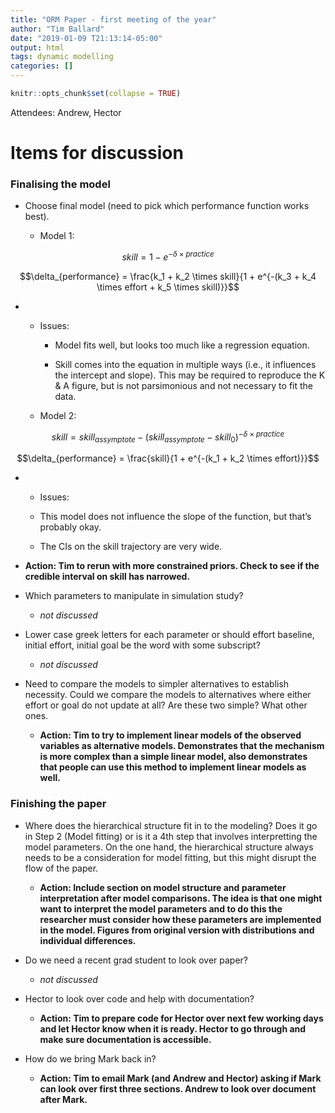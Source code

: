 ```yaml
---
title: "ORM Paper - first meeting of the year"
author: "Tim Ballard"
date: "2019-01-09 T21:13:14-05:00"
output: html
tags: dynamic modelling
categories: []
---
```


```r
knitr::opts_chunk$set(collapse = TRUE)
```

Attendees: Andrew, Hector

# Items for discussion

### Finalising the model

 * Choose final model (need to pick which performance function works best).
 
    + Model 1: 
          
$$skill = 1 - e^{-\delta \times practice}$$
          
$$\delta_{performance} = \frac{k_1 + k_2 \times skill}{1 + e^{-(k_3 + k_4 \times effort + k_5 \times skill)}}$$
    
  *        
    + Issues:
    
        - Model fits well, but looks too much like a regression equation.
        
        - Skill comes into the equation in multiple ways (i.e., it influences the intercept and slope). This may be required to reproduce the K & A figure, but is not parsimonious and not necessary to fit the data.
          
    + Model 2: 
    
$$skill = skill_{assymptote} - (skill_{assymptote} - skill_0)^{-\delta \times practice}$$
 
$$\delta_{performance} = \frac{skill}{1 + e^{-(k_1 + k_2 \times effort)}}$$
          
  
  * + Issues:
  
    - This model does not influence the slope of the function, but that's probably okay.
    
    - The CIs on the skill trajectory are very wide.
  
  * **Action: Tim to rerun with more constrained priors. Check to see if the credible interval on skill has narrowed.**
 
 * Which parameters to manipulate in simulation study?
 
    + _not discussed_ 

 * Lower case greek letters for each parameter or should effort baseline, initial effort, initial goal be the word with some subscript?
 
    + _not discussed_ 
 
 * Need to compare the models to simpler alternatives to establish necessity. Could we compare the models to alternatives where either effort or goal do not update at all? Are these two simple? What other ones.
 
    + **Action: Tim to try to implement linear models of the observed variables as alternative models. Demonstrates that the mechanism is more complex than a simple linear model, also demonstrates that people can use this method to implement linear models as well.**
 
### Finishing the paper

 * Where does the hierarchical structure fit in to the modeling? Does it go in Step 2 (Model fitting) or is it a 4th step that involves interpretting the model parameters. On the one hand, the hierarchical structure always needs to be a consideration for model fitting, but this might disrupt the flow of the paper.
 
    + **Action: Include section on model structure and parameter interpretation after model comparisons. The idea is that one might want to interpret the model parameters and to do this the researcher must consider how these parameters are implemented in the model. Figures from original version with distributions and individual differences.**

 * Do we need a recent grad student to look over paper?

    + _not discussed_ 
 
 * Hector to look over code and help with documentation?
 
    + **Action: Tim to prepare code for Hector over next few working days and let Hector know when it is ready. Hector to go through and make sure documentation is accessible.**
 
 * How do we bring Mark back in?
 
    + **Action: Tim to email Mark (and Andrew and Hector) asking if Mark can look over first three sections. Andrew to look over document after Mark.**

 
